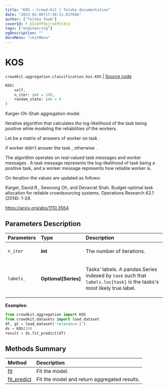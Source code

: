 ```yaml
---
title: "KOS — Crowd-Kit | Toloka documentation"
date: "2023-02-06T17:36:11.037666"
author: ["Toloka Team"]
coverId: F_bIcOYF9yjrxkPZrXc3
tags: ["engineering"]
ogDescription: ""
docsMenu: "ckitMenu"
---
```


# KOS
`crowdkit.aggregation.classification.kos.KOS` | [Source code](https://github.com/Toloka/crowd-kit/blob/v1.2.0/crowdkit/aggregation/classification/kos.py#L14)

```python
KOS(
    self,
    n_iter: int = 100,
    random_state: int = 0
)
```

Karger-Oh-Shah aggregation model.

Iterative algorithm that calculates the log-likelihood of the task being positive while modeling
the reliabilities of the workers.

Let <Formula withoutContainer={true} content="$A_{ij}$"/> be a matrix of answers of worker <Formula withoutContainer={true} content="$j$"/> on task <Formula withoutContainer={true} content="$i$"/>.

<Formula withoutContainer={true} content="$A_{ij} = 0$"/> if worker <Formula withoutContainer={true} content="$j$"/> didn't answer the task <Formula withoutContainer={true} content="$i$"/>, otherwise <Formula withoutContainer={true} content="$|A_{ij}| = 1$"/>.

The algorithm operates on real-valued task messages <Formula withoutContainer={true} content="$x_{i \rightarrow j}$"/> and worker messages <Formula withoutContainer={true} content="$y_{j \rightarrow i}$"/>. A task message <Formula withoutContainer={true} content="$x_{i \rightarrow j}$"/> represents the log-likelihood of task <Formula withoutContainer={true} content="$i$"/> being a positive task, and a worker message <Formula withoutContainer={true} content="$y_{j \rightarrow i}$"/> represents how reliable worker <Formula withoutContainer={true} content="$j$"/> is.

On iteration <Formula withoutContainer={true} content="$k$"/> the values are updated as follows:

<Formula withoutContainer={true} content="$x_{i \rightarrow j}^{(k)} = \sum_{j^{'} \in \partial i \backslash j} A_{ij^{'}} y_{j^{'} \rightarrow i}^{(k-1)} \\ y_{j \rightarrow i}^{(k)} = \sum_{i^{'} \in \partial j \backslash i} A_{i^{'}j} x_{i^{'} \rightarrow j}^{(k-1)}$"/>

Karger, David R., Sewoong Oh, and Devavrat Shah. Budget-optimal task allocation for reliable crowdsourcing systems.
Operations Research 62.1 (2014): 1-24.

<https://arxiv.org/abs/1110.3564>

## Parameters Description

| Parameters | Type | Description |
| :----------| :----| :-----------|
`n_iter`|**int**|<p>The number of iterations.</p>
`labels_`|**Optional\[Series\]**|<p>Tasks&#x27; labels. A pandas.Series indexed by `task` such that `labels.loc[task]` is the tasks&#x27;s most likely true label.</p>

**Examples:**

```python
from crowdkit.aggregation import KOS
from crowdkit.datasets import load_dataset
df, gt = load_dataset('relevance-2')
ds = KOS(10)
result = ds.fit_predict(df)
```
## Methods Summary

| Method | Description |
| :------| :-----------|
[fit](/docs-new/crowd-kit/reference/crowdkit.aggregation.classification.kos.KOS.fit)| Fit the model.
[fit_predict](/docs-new/crowd-kit/reference/crowdkit.aggregation.classification.kos.KOS.fit_predict)| Fit the model and return aggregated results.
